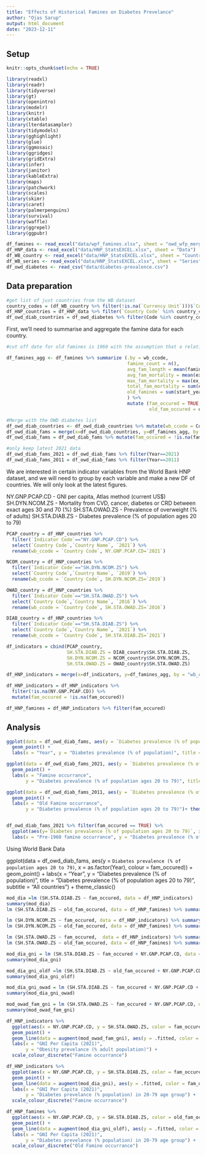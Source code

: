 ```yaml
---
title: "Effects of Historical Famines on Diabetes Prevelance"
author: "Ojas Sarup"
output: html_document
date: "2023-12-11"
---
```


## Setup

```r
knitr::opts_chunk$set(echo = TRUE)
```

```r
library(readxl)
library(readr)
library(tidyverse)
library(gt)
library(openintro)
library(modelr)
library(knitr)
library(xtable)
library(lterdatasampler)
library(tidymodels)
library(gghighlight)
library(glue)
library(ggmosaic)
library(ggridges)
library(gridExtra)
library(infer)
library(janitor)
library(kableExtra)
library(maps)
library(patchwork)
library(scales)
library(skimr)
library(caret)
library(palmerpenguins)
library(survival)
library(waffle)
library(ggrepel)
library(ggpubr)
```


```r
df_famines <- read_excel("data/wpf_famines.xlsx", sheet = "owd_wfp_merged")
df_HNP_data <- read_excel("data/HNP_StatsEXCEL.xlsx", sheet = "Data")
df_WB_country <- read_excel("data/HNP_StatsEXCEL.xlsx", sheet = "Country")
df_WB_series <- read_excel("data/HNP_StatsEXCEL.xlsx", sheet = "Series")
df_owd_diabetes <- read_csv("data/diabetes-prevalence.csv")
```


## Data preparation

```r
#get list of just countries from the WB dataset
country_codes = (df_WB_country %>% filter(!is.na(`Currency Unit`)))$`Country Code`
df_HNP_countries = df_HNP_data %>% filter(`Country Code` %in% country_codes)
df_owd_diab_countries = df_owd_diabetes %>% filter(Code %in% country_codes)
```

First, we'll need to summarise and aggregate the famine data for each country.

```r

#cut off date for old famines is 1960 with the assumption that a relationship would take 2 generations to show full effects, since genes can skip a generation

df_famines_agg <- df_famines %>% summarize (.by = wb_ccode,
                                            famine_count = n(),
                                            avg_fam_length = mean(famine_length),
                                            avg_fam_mortality = mean(ex_mort_mid),
                                            max_fam_mortality = max(ex_mort_mid),
                                            total_fam_mortality = sum(ex_mort_mid),
                                            old_famines = sum(start_year<1960)
                                            ) %>%
                                            mutate (fam_occured = TRUE,
                                                    old_fam_occured = old_famines>0)

#Merge with the OWD diabetes list
df_owd_diab_countries <- df_owd_diab_countries %>% mutate(wb_ccode = Code)
df_owd_diab_fams = merge(x=df_owd_diab_countries, y=df_famines_agg, by = "wb_ccode", all.x = T )
df_owd_diab_fams = df_owd_diab_fams %>% mutate(fam_occured = !is.na(fam_occured))

#only keep latest 2021 data
df_owd_diab_fams_2021 = df_owd_diab_fams %>% filter(Year==2021)
df_owd_diab_fams_2011 = df_owd_diab_fams %>% filter(Year==2011)
```

We are interested in certain indicator variables from the World Bank HNP dataset, and we will need to group by each variable and make a new DF of countries. We will only look at the latest figures.

NY.GNP.PCAP.CD - GNI per capita, Atlas method (current US$)
SH.DYN.NCOM.ZS - Mortality from CVD, cancer, diabetes or CRD between exact ages 30 and 70 (%)
SH.STA.OWAD.ZS - Prevalence of overweight (% of adults)
SH.STA.DIAB.ZS - Diabetes prevalence (% of population ages 20 to 79)

```r
PCAP_country = df_HNP_countries %>% 
  filter(`Indicator Code`=="NY.GNP.PCAP.CD") %>% 
  select(`Country Code`,`Country Name`, `2021`) %>% 
  rename(wb_ccode = `Country Code`, NY.GNP.PCAP.CD=`2021`)

NCOM_country = df_HNP_countries %>% 
  filter(`Indicator Code`=="SH.DYN.NCOM.ZS") %>% 
  select(`Country Code`,`Country Name`, `2019`) %>% 
  rename(wb_ccode = `Country Code`, SH.DYN.NCOM.ZS=`2019`)

OWAD_country = df_HNP_countries %>% 
  filter(`Indicator Code`=="SH.STA.OWAD.ZS") %>% 
  select(`Country Code`,`Country Name`, `2016`) %>% 
  rename(wb_ccode = `Country Code`, SH.STA.OWAD.ZS=`2016`)

DIAB_country = df_HNP_countries %>% 
  filter(`Indicator Code`=="SH.STA.DIAB.ZS") %>% 
  select(`Country Code`,`Country Name`, `2021`) %>% 
  rename(wb_ccode = `Country Code`, SH.STA.DIAB.ZS=`2021`)

df_indicators = cbind(PCAP_country, 
                      SH.STA.DIAB.ZS = DIAB_country$SH.STA.DIAB.ZS, 
                      SH.DYN.NCOM.ZS = NCOM_country$SH.DYN.NCOM.ZS, 
                      SH.STA.OWAD.ZS = OWAD_country$SH.STA.OWAD.ZS)

df_HNP_indicators = merge(x=df_indicators, y=df_famines_agg, by = "wb_ccode", all.x = T )

df_HNP_indicators = df_HNP_indicators %>% 
  filter(!is.na(NY.GNP.PCAP.CD)) %>%
  mutate(fam_occured = !is.na(fam_occured))

df_HNP_famines = df_HNP_indicators %>% filter(fam_occured)
```


## Analysis
```r
ggplot(data = df_owd_diab_fams, aes(y = `Diabetes prevalence (% of population ages 20 to 79)`, x = as.factor(Year), colour = fam_occured)) +
  geom_point() +
  labs(x = "Year", y = "Diabetes prevalence (% of population)", title = "Diabetes prevalence (% of population ages 20 to 79)", subtitle = "All countries") + scale_color_discrete("Did famine occur?") + theme_classic()

ggplot(data = df_owd_diab_fams_2021, aes(y = `Diabetes prevalence (% of population ages 20 to 79)`, x = fam_occured)) +
  geom_point() +
  labs(x = "Famine occurrance",
       y = "Diabetes prevalence (% of population ages 20 to 79)", title = "Diabetes prevalence (% of population ages 20 to 79)", subtitle = "All countries") + theme_classic()

ggplot(data = df_owd_diab_fams_2011, aes(y = `Diabetes prevalence (% of population ages 20 to 79)`, x = old_fam_occured)) +
  geom_point() +
  labs(x = "Old Famine occurrance",
       y = "Diabetes prevalence (% of population ages 20 to 79)")+ theme_classic()


df_owd_diab_fams_2021 %>% filter(fam_occured == TRUE) %>%
  ggplot(aes(y=`Diabetes prevalence (% of population ages 20 to 79)`, x=old_fam_occured, label=Entity)) + geom_point() + geom_text(hjust=0, vjust=0) +
  labs(x = "Pre-1960 famine occurrance", y = "Diabetes prevalence (% of population)", title = "Diabetes prevalence (% of population ages 20 to 79)", subtitle = "Only Countries with Famines") + theme_classic()


```

Using World Bank Data

ggplot(data = df_owd_diab_fams, aes(y = `Diabetes prevalence (% of population ages 20 to 79)`, x = as.factor(Year), colour = fam_occured)) +
  geom_point() +
  labs(x = "Year", y = "Diabetes prevalence (% of population)", title = "Diabetes prevalence (% of population ages 20 to 79)", subtitle = "All countries") + theme_classic()
  
```r
mod_dia =lm (SH.STA.DIAB.ZS ~ fam_occured, data = df_HNP_indicators)
summary(mod_dia)
lm (SH.STA.DIAB.ZS ~ old_fam_occured, data = df_HNP_famines) %>% summary()

lm (SH.DYN.NCOM.ZS ~ fam_occured, data = df_HNP_indicators) %>% summary()
lm (SH.DYN.NCOM.ZS ~ old_fam_occured, data = df_HNP_famines) %>% summary()

lm (SH.STA.OWAD.ZS ~ fam_occured,  data = df_HNP_indicators) %>% summary()
lm (SH.STA.OWAD.ZS ~ old_fam_occured, data = df_HNP_famines) %>% summary()

mod_dia_gni = lm (SH.STA.DIAB.ZS ~ fam_occured + NY.GNP.PCAP.CD, data = df_HNP_indicators)
summary(mod_dia_gni)

mod_dia_gni_oldf =lm (SH.STA.DIAB.ZS ~ old_fam_occured + NY.GNP.PCAP.CD, data = df_HNP_famines)
summary(mod_dia_gni_oldf)

mod_dia_gni_owad = lm (SH.STA.DIAB.ZS ~ fam_occured + NY.GNP.PCAP.CD + SH.STA.OWAD.ZS, data = df_HNP_indicators)
summary(mod_dia_gni_owad)

mod_owad_fam_gni = lm (SH.STA.OWAD.ZS ~ fam_occured + NY.GNP.PCAP.CD, data = df_HNP_indicators)
summary(mod_owad_fam_gni)

df_HNP_indicators %>% 
  ggplot(aes(x = NY.GNP.PCAP.CD, y = SH.STA.OWAD.ZS, color = fam_occured)) +
  geom_point() +
  geom_line(data = augment(mod_owad_fam_gni), aes(y = .fitted, color = fam_occured)) + 
  labs(x = "GNI Per Capita (2021)",
       y = "Obesity prevelance (% adult population)") +
  scale_colour_discrete("Famine occurrance")

df_HNP_indicators %>% 
  ggplot(aes(x = NY.GNP.PCAP.CD, y = SH.STA.DIAB.ZS, color = fam_occured)) +
  geom_point() +
  geom_line(data = augment(mod_dia_gni), aes(y = .fitted, color = fam_occured)) + 
  labs(x = "GNI Per Capita (2021)",
       y = "Diabetes prevelance (% population) in 20-79 age group") +
  scale_colour_discrete("Famine occurrance")

df_HNP_famines %>% 
  ggplot(aes(x = NY.GNP.PCAP.CD, y = SH.STA.DIAB.ZS, color = old_fam_occured)) +
  geom_point() +
  geom_line(data = augment(mod_dia_gni_oldf), aes(y = .fitted, color = old_fam_occured)) + 
  labs(x = "GNI Per Capita (2021)",
       y = "Diabetes prevelance (% population) in 20-79 age group") +
  scale_colour_discrete("Old Famine occurrance")
```